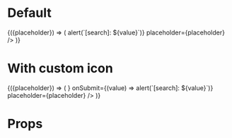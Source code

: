 
<Meta title="Molecules/SearchInput" />

# Default

<Preview>
  <Story
    name="Default"
    args={{
      placeholder: 'Search',
    }}
  >
    {({placeholder}) => (
      <SearchInput
        onSubmit={(value) => alert(`[search]: ${value}`)}
        placeholder={placeholder}
      />
    )}
  </Story>
</Preview>

# With custom icon

<Preview>
  <Story
    name="CustomIcon"
    args={{
      placeholder: 'Search',
    }}
  >
    {({placeholder}) => (
      <SearchInput
        icon={<CustomIcon />}
        onSubmit={(value) => alert(`[search]: ${value}`)}
        placeholder={placeholder}
      />
    )}
  </Story>
</Preview>

# Props

<ArgsTable of={SearchInput} />
